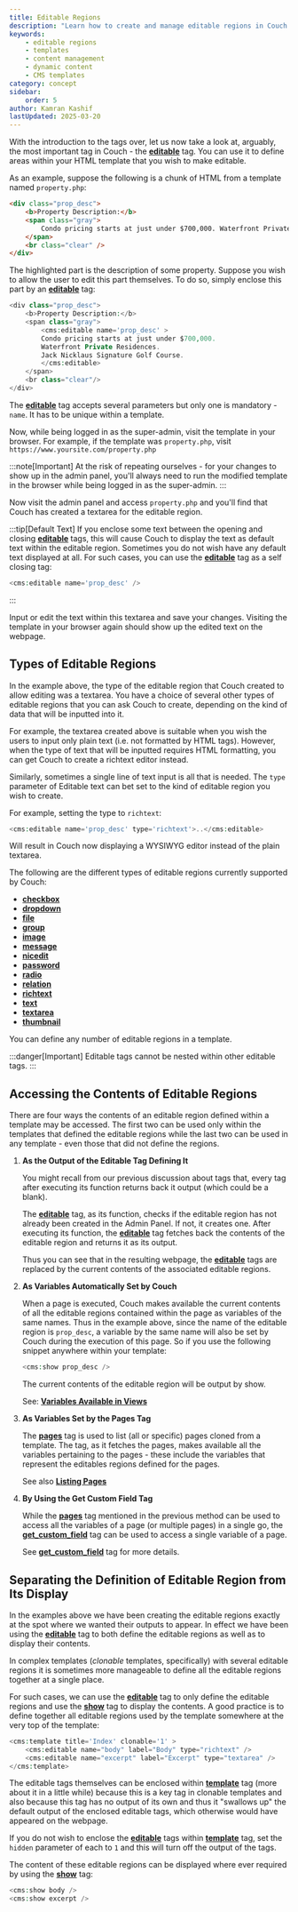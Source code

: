 ```yaml
---
title: Editable Regions
description: "Learn how to create and manage editable regions in Couch templates"
keywords:
    - editable regions
    - templates
    - content management
    - dynamic content
    - CMS templates
category: concept
sidebar:
    order: 5
author: Kamran Kashif
lastUpdated: 2025-03-20
---
```



With the introduction to the tags over, let us now take a look at, arguably, the most important tag in Couch - the [**editable**](../../tags-reference/editable/) tag. You can use it to define areas within your HTML template that you wish to make editable.

As an example, suppose the following is a chunk of HTML from a template named `property.php`:

```html title="property.php"
<div class="prop_desc">
    <b>Property Description:</b>
    <span class="gray">
        Condo pricing starts at just under $700,000. Waterfront Private Residences. Jack Nicklaus Signature Golf Course.
    </span>
    <br class="clear" />
</div>
```

The highlighted part is the description of some property. Suppose you wish to allow the user to edit this part themselves. To do so, simply enclose this part by an [**editable**](../../tags-reference/editable/) tag:

```php title="property.php"
<div class="prop_desc">
    <b>Property Description:</b>
    <span class="gray">
        <cms:editable name='prop_desc' >
        Condo pricing starts at just under $700,000.
        Waterfront Private Residences.
        Jack Nicklaus Signature Golf Course.
        </cms:editable>
    </span>
    <br class="clear"/>
</div>
```

The [**editable**](../../tags-reference/editable/) tag accepts several parameters but only one is mandatory - `name`. It has to be unique within a template.

Now, while being logged in as the super-admin, visit the template in your browser.
For example, if the template was `property.php`, visit `https://www.yoursite.com/property.php`

:::note[Important]
At the risk of repeating ourselves - for your changes to show up in the admin panel, you'll always need to run the modified template in the browser while being logged in as the super-admin.
:::

Now visit the admin panel and access `property.php` and you'll find that Couch has created a textarea for the editable region.

:::tip[Default Text]
If you enclose some text between the opening and closing [**editable**](../../tags-reference/editable/) tags, this will cause Couch to display the text as default text within the editable region. Sometimes you do not wish have any default text displayed at all. For such cases, you can use the [**editable**](../../tags-reference/editable/) tag as a self closing tag:

```php title="Self-closing Tag Example"
<cms:editable name='prop_desc' />
```
:::

Input or edit the text within this textarea and save your changes. Visiting the template in your browser again should show up the edited text on the webpage.

## Types of Editable Regions

In the example above, the type of the editable region that Couch created to allow editing was a textarea. You have a choice of several other types of editable regions that you can ask Couch to create, depending on the kind of data that will be inputted into it.

For example, the textarea created above is suitable when you wish the users to input only plain text (i.e. not formatted by HTML tags). However, when the type of text that will be inputted requires HTML formatting, you can get Couch to create a richtext editor instead.

Similarly, sometimes a single line of text input is all that is needed.
The `type` parameter of Editable text can bet set to the kind of editable region you wish to create.

For example, setting the type to `richtext`:

```php title="Richtext Example"
<cms:editable name='prop_desc' type='richtext'>..</cms:editable>
```

Will result in Couch now displaying a WYSIWYG editor instead of the plain textarea.

The following are the different types of editable regions currently supported by Couch:

- [**checkbox**](../../tags-reference/editable/checkbox/)
- [**dropdown**](../../tags-reference/editable/dropdown/)
- [**file**](../../tags-reference/editable/file/)
- [**group**](../../tags-reference/editable/group/)
- [**image**](../../tags-reference/editable/image/)
- [**message**](../../tags-reference/editable/message/)
- [**nicedit**](../../tags-reference/editable/nicedit/)
- [**password**](../../tags-reference/editable/password/)
- [**radio**](../../tags-reference/editable/radio/)
- [**relation**](../../tags-reference/editable/relation/)
- [**richtext**](../../tags-reference/editable/richtext/)
- [**text**](../../tags-reference/editable/text/)
- [**textarea**](../../tags-reference/editable/textarea/)
- [**thumbnail**](../../tags-reference/editable/thumbnail/)

You can define any number of editable regions in a template.

:::danger[Important]
Editable tags cannot be nested within other editable tags.
:::

## Accessing the Contents of Editable Regions

There are four ways the contents of an editable region defined within a template may be accessed. The first two can be used only within the templates that defined the editable regions while the last two can be used in any template - even those that did not define the regions.

<Steps>

1. **As the Output of the Editable Tag Defining It**

    You might recall from our previous discussion about tags that, every tag after executing its function returns back it output (which could be a blank).

    The [**editable**](../../tags-reference/editable/) tag, as its function, checks if the editable region has not already been created in the Admin Panel. If not, it creates one. After executing its function, the [**editable**](../../tags-reference/editable/) tag fetches back the contents of the editable region and returns it as its output.

    Thus you can see that in the resulting webpage, the [**editable**](../../tags-reference/editable/) tags are replaced by the current contents of the associated editable regions.

2. **As Variables Automatically Set by Couch**

    When a page is executed, Couch makes available the current contents of all the editable regions contained within the page as variables of the same names. Thus in the example above, since the name of the editable region is `prop_desc`, a variable by the same name will also be set by Couch during the execution of this page. So if you use the following snippet anywhere within your template:

    ```php title="Show Variable Example"
    <cms:show prop_desc />
    ```

    The current contents of the editable region will be output by show.

    See: [**Variables Available in Views**](../variables-in-views/)

3. **As Variables Set by the Pages Tag**

    The [**pages**](../../tags-reference/pages/) tag is used to list (all or specific) pages cloned from a template. The tag, as it fetches the pages, makes available all the variables pertaining to the pages - these include the variables that represent the editables regions defined for the pages.

    See also [**Listing Pages**](../listing-pages/)

4. **By Using the Get Custom Field Tag**

    While the [**pages**](../../tags-reference/pages/) tag mentioned in the previous method can be used to access all the variables of a page (or multiple pages) in a single go, the [**get_custom_field**](../../tags-reference/get_custom_field/) tag can be used to access a single variable of a page.

    See [**get_custom_field**](../../tags-reference/get_custom_field/) tag for more details.

</Steps>

## Separating the Definition of Editable Region from Its Display

In the examples above we have been creating the editable regions exactly at the spot where we wanted their outputs to appear. In effect we have been using the [**editable**](../../tags-reference/editable/) tag to both define the editable regions as well as to display their contents.

In complex templates (_clonable_ templates, specifically) with several editable regions it is sometimes more manageable to define all the editable regions together at a single place.

For such cases, we can use the [**editable**](../../tags-reference/editable/) tag to only define the editable regions and use the [**show**](../../tags-reference/show/) tag to display the contents. A good practice is to define together all editable regions used by the template somewhere at the very top of the template:

```php title="index.php"
<cms:template title='Index' clonable='1' >
    <cms:editable name="body" label="Body" type="richtext" />
    <cms:editable name="excerpt" label="Excerpt" type="textarea" />
</cms:template>
```

The editable tags themselves can be enclosed within [**template**](../../tags-reference/template/) tag (more about it in a little while) because this is a key tag in clonable templates and also because this tag has no output of its own and thus it "swallows up" the default output of the enclosed editable tags, which otherwise would have appeared on the webpage.

If you do not wish to enclose the [**editable**](../../tags-reference/editable/) tags within [**template**](../../tags-reference/template/) tag, set the `hidden` parameter of each to `1` and this will turn off the output of the tags.

The content of these editable regions can be displayed where ever required by using the [**show**](../../tags-reference/show/) tag:

```php title="Show Content Example"
<cms:show body />
<cms:show excerpt />
```
